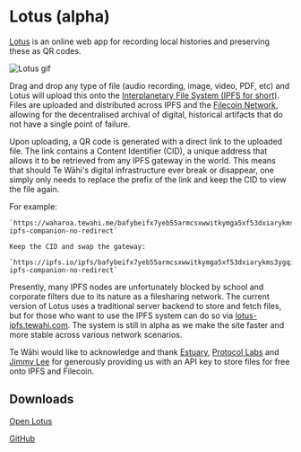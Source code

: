 # Lotus (alpha)

[Lotus](https://lotus.tewahi.com/) is an online web app for recording local histories and preserving these as QR codes.

![Lotus gif](https://github.com/et0and/lotus/raw/main/demo.gif)

Drag and drop any type of file (audio recording, image, video, PDF, etc) and Lotus will upload this onto the [Interplanetary File System (IPFS for short)](https://ipfs.io). Files are uploaded and distributed across IPFS and the [Filecoin Network](https://en.wikipedia.org/wiki/Filecoin), allowing for the decentralised archival of digital, historical artifacts that do not have a single point of failure. 

Upon uploading, a QR code is generated with a direct link to the uploaded file. The link contains a Content Identifier (CID), a unique address that allows it to be retrieved from any IPFS gateway in the world. This means that should Te Wāhi's digital infrastructure ever break or disappear, one simply only needs to replace the prefix of the link and keep the CID to view the file again.

For example:

```
`https://waharoa.tewahi.me/bafybeifx7yeb55armcsxwwitkymga5xf53dxiarykms3ygqic223w5sk3m#x-ipfs-companion-no-redirect`

Keep the CID and swap the gateway:

`https://ipfs.io/ipfs/bafybeifx7yeb55armcsxwwitkymga5xf53dxiarykms3ygqic223w5sk3m#x-ipfs-companion-no-redirect`

```

Presently, many IPFS nodes are unfortunately blocked by school and corporate filters due to its nature as a filesharing network. The current version of Lotus uses a traditional server backend to store and fetch files, but for those who want to use the IPFS system can do so via [lotus-ipfs.tewahi.com](https://lotus-ipfs.tewahi.com). The system is still in alpha as we make the site faster and more stable across various network scenarios.

Te Wāhi would like to acknowledge and thank [Estuary](https://estuary.tech), [Protocol Labs](https://protocol.ai/) and [Jimmy Lee](https://jimmyl.ee) for generously providing us with an API key to store files for free onto IPFS and Filecoin.

## Downloads

[Open Lotus](https://lotus.tewahi.com)

[GitHub](https://github.com/et0and/lotus)